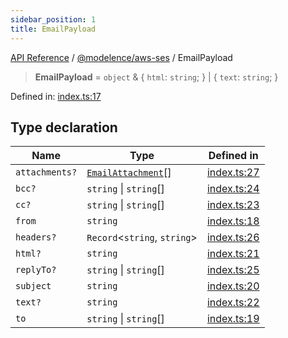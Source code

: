 ```yaml
---
sidebar_position: 1
title: EmailPayload
---
```


[API Reference](/api-reference/@modelence/aws-ses/type-aliases/../../../index) / [@modelence/aws-ses](/api-reference/@modelence/aws-ses/type-aliases/../index) / EmailPayload

> **EmailPayload** = `object` & \{ `html`: `string`; \} \| \{ `text`: `string`; \}

Defined in: [index.ts:17](https://github.com/modelence/modelence/blob/05ac1b747aa6f2d488192772f7b7b9435623732b/packages/aws-ses/src/index.ts#L17)

## Type declaration

| Name | Type | Defined in |
| ------ | ------ | ------ |
| `attachments?` | [`EmailAttachment`](/api-reference/@modelence/aws-ses/type-aliases/EmailAttachment)[] | [index.ts:27](https://github.com/modelence/modelence/blob/05ac1b747aa6f2d488192772f7b7b9435623732b/packages/aws-ses/src/index.ts#L27) |
| `bcc?` | `string` \| `string`[] | [index.ts:24](https://github.com/modelence/modelence/blob/05ac1b747aa6f2d488192772f7b7b9435623732b/packages/aws-ses/src/index.ts#L24) |
| `cc?` | `string` \| `string`[] | [index.ts:23](https://github.com/modelence/modelence/blob/05ac1b747aa6f2d488192772f7b7b9435623732b/packages/aws-ses/src/index.ts#L23) |
| `from` | `string` | [index.ts:18](https://github.com/modelence/modelence/blob/05ac1b747aa6f2d488192772f7b7b9435623732b/packages/aws-ses/src/index.ts#L18) |
| `headers?` | `Record`\<`string`, `string`\> | [index.ts:26](https://github.com/modelence/modelence/blob/05ac1b747aa6f2d488192772f7b7b9435623732b/packages/aws-ses/src/index.ts#L26) |
| `html?` | `string` | [index.ts:21](https://github.com/modelence/modelence/blob/05ac1b747aa6f2d488192772f7b7b9435623732b/packages/aws-ses/src/index.ts#L21) |
| `replyTo?` | `string` \| `string`[] | [index.ts:25](https://github.com/modelence/modelence/blob/05ac1b747aa6f2d488192772f7b7b9435623732b/packages/aws-ses/src/index.ts#L25) |
| `subject` | `string` | [index.ts:20](https://github.com/modelence/modelence/blob/05ac1b747aa6f2d488192772f7b7b9435623732b/packages/aws-ses/src/index.ts#L20) |
| `text?` | `string` | [index.ts:22](https://github.com/modelence/modelence/blob/05ac1b747aa6f2d488192772f7b7b9435623732b/packages/aws-ses/src/index.ts#L22) |
| `to` | `string` \| `string`[] | [index.ts:19](https://github.com/modelence/modelence/blob/05ac1b747aa6f2d488192772f7b7b9435623732b/packages/aws-ses/src/index.ts#L19) |
